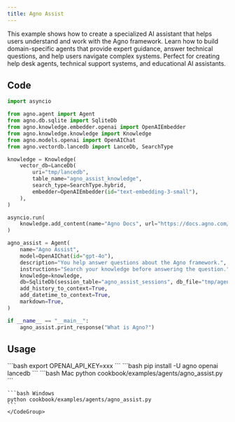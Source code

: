 ```yaml
---
title: Agno Assist
---
```


This example shows how to create a specialized AI assistant that helps users understand and work with the Agno framework. Learn how to build domain-specific agents that provide expert guidance, answer technical questions, and help users navigate complex systems. Perfect for creating help desk agents, technical support systems, and educational AI assistants.

## Code

```python cookbook/examples/agents/agno_assist.py
import asyncio

from agno.agent import Agent
from agno.db.sqlite import SqliteDb
from agno.knowledge.embedder.openai import OpenAIEmbedder
from agno.knowledge.knowledge import Knowledge
from agno.models.openai import OpenAIChat
from agno.vectordb.lancedb import LanceDb, SearchType

knowledge = Knowledge(
    vector_db=LanceDb(
        uri="tmp/lancedb",
        table_name="agno_assist_knowledge",
        search_type=SearchType.hybrid,
        embedder=OpenAIEmbedder(id="text-embedding-3-small"),
    ),
)

asyncio.run(
    knowledge.add_content(name="Agno Docs", url="https://docs.agno.com/llms-full.txt")
)

agno_assist = Agent(
    name="Agno Assist",
    model=OpenAIChat(id="gpt-4o"),
    description="You help answer questions about the Agno framework.",
    instructions="Search your knowledge before answering the question.",
    knowledge=knowledge,
    db=SqliteDb(session_table="agno_assist_sessions", db_file="tmp/agents.db"),
    add_history_to_context=True,
    add_datetime_to_context=True,
    markdown=True,
)

if __name__ == "__main__":
    agno_assist.print_response("What is Agno?")

```

## Usage

<Steps>
  <Snippet file="create-venv-step.mdx" />

  <Step title="Set your API key">
    ```bash
    export OPENAI_API_KEY=xxx
    ```
  </Step>

  <Step title="Install libraries">
    ```bash
    pip install -U agno openai lancedb
    ```
  </Step>

  <Step title="Run Agent">
    <CodeGroup>
    ```bash Mac
    python cookbook/examples/agents/agno_assist.py
    ```

    ```bash Windows
    python cookbook/examples/agents/agno_assist.py
    ```
    </CodeGroup>
  </Step>
</Steps>

